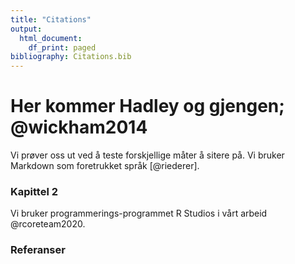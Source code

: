```yaml
---
title: "Citations"
output:
  html_document:
    df_print: paged
bibliography: Citations.bib
---
```



# Her kommer Hadley og gjengen; @wickham2014

Vi prøver oss ut ved å teste forskjellige måter å sitere på. Vi bruker Markdown som foretrukket språk [@riederer].

### Kapittel 2

Vi bruker programmerings-programmet R Studios i vårt arbeid @rcoreteam2020.

### Referanser

